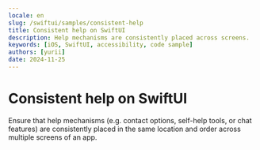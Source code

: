 ```yaml
---
locale: en
slug: /swiftui/samples/consistent-help
title: Consistent help on SwiftUI
description: Help mechanisms are consistently placed across screens.
keywords: [iOS, SwiftUI, accessibility, code sample]
authors: [yurii]
date: 2024-11-25
---
```


# Consistent help on SwiftUI

Ensure that help mechanisms (e.g. contact options, self-help tools, or chat features) are consistently placed in the same location and order across multiple screens of an app.

<CodeSample id="consistent-help" platform="swiftui" locale="en"/>
